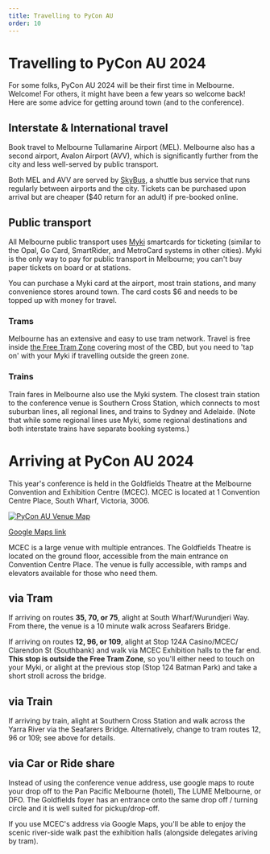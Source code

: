 ```yaml
---
title: Travelling to PyCon AU
order: 10
---
```



# Travelling to PyCon AU 2024

For some folks, PyCon AU 2024 will be their first time in Melbourne. Welcome! For others, it might have been a few years so welcome back! Here are some advice for getting around town (and to the conference).

## Interstate & International travel

Book travel to Melbourne Tullamarine Airport (MEL). Melbourne also has a second airport, Avalon Airport (AVV), which is significantly further from the city and less well-served by public transport.

Both MEL and AVV are served by [SkyBus](https://www.skybus.com.au/), a shuttle bus service that runs regularly between airports and the city. Tickets can be purchased upon arrival but are cheaper ($40 return for an adult) if pre-booked online.

## Public transport

All Melbourne public transport uses [Myki](https://www.ptv.vic.gov.au/tickets/Myki) smartcards for ticketing (similar to the Opal, Go Card, SmartRider, and MetroCard systems in other cities). Myki is the only way to pay for public transport in Melbourne; you can't buy paper tickets on board or at stations.

You can purchase a Myki card at the airport, most train stations, and many convenience stores around town. The card costs $6 and needs to be topped up with money for travel.

### Trams

Melbourne has an extensive and easy to use tram network. Travel is free inside [the Free Tram Zone](https://www.ptv.vic.gov.au/assets/PDFs/Maps/Network-maps/5b4a3efe80/PTV-Free-Tram-Zone-Map.pdf) covering most of the CBD, but you need to 'tap on' with your Myki if travelling outside the green zone.

### Trains

Train fares in Melbourne also use the Myki system. The closest train station to the conference venue is Southern Cross Station, which connects to most suburban lines, all regional lines, and trains to Sydney and Adelaide. (Note that while some regional lines use Myki, some regional destinations and both interstate trains have separate booking systems.)

# Arriving at PyCon AU 2024

This year's conference is held in the Goldfields Theatre at the Melbourne Convention and Exhibition Centre (MCEC). MCEC is located at 1 Convention Centre Place, South Wharf, Victoria, 3006.

[![PyCon AU Venue Map](/media/PyCon_AU_Venue_Map.png)](/media/PyCon_AU_Venue_Map.png)

[Google Maps link](https://maps.app.goo.gl/2iicnEFkdewL6AkB9)

MCEC is a large venue with multiple entrances. The Goldfields Theatre is located on the ground floor, accessible from the main entrance on Convention Centre Place. The venue is fully accessible, with ramps and elevators available for those who need them.


## via Tram

If arriving on routes **35, 70, or 75**, alight at South Wharf/<wbr />Wurundjeri Way. From there, the venue is a 10 minute walk across Seafarers Bridge.

If arriving on routes **12, 96, or 109**, alight at Stop 124A Casino/<wbr />MCEC/<wbr />Clarendon St (Southbank) and walk via MCEC Exhibition halls to the far end. **This stop is outside the Free Tram Zone**, so you'll either need to touch on your Myki, or alight at the previous stop (Stop 124 Batman Park) and take a short stroll across the bridge.

## via Train

If arriving by train, alight at Southern Cross Station and walk across the Yarra River via the Seafarers Bridge. Alternatively, change to tram routes 12, 96 or 109; see above for details.

## via Car or Ride share

Instead of using the conference venue address, use google maps to route your drop off to the Pan Pacific Melbourne (hotel), The LUME Melbourne, or DFO. The Goldfields foyer has an entrance onto the same drop off / turning circle and it is well suited for pickup/drop-off.

If you use MCEC's address via Google Maps, you'll be able to enjoy the scenic river-side walk past the exhibition halls (alongside delegates ariving by tram).

